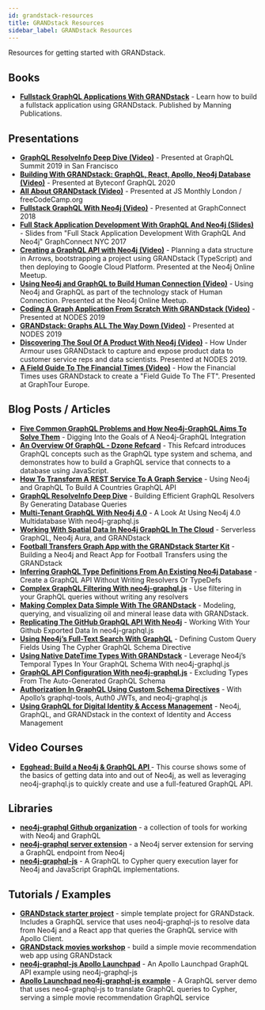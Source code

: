 ```yaml
---
id: grandstack-resources
title: GRANDstack Resources
sidebar_label: GRANDstack Resources
---
```



Resources for getting started with GRANDstack.

## Books

- **[Fullstack GraphQL Applications With GRANDstack](https://grandstack.io/book)** - Learn how to build a fullstack application using GRANDstack. Published by Manning Publications.

## Presentations

- **[GraphQL ResolveInfo Deep Dive (Video)](https://www.youtube.com/watch?v=eqbyUK4v_jA)** - Presented at GraphQL Summit 2019 in San Francisco
- **[Building With GRANDstack: GraphQL, React, Apollo, Neo4j Database (Video)](https://www.youtube.com/watch?v=j0FzSfP2_TE)** - Presented at Byteconf GraphQL 2020
- **[All About GRANDstack (Video)](https://www.youtube.com/watch?v=MMg4n68wodo)** - Presented at JS Monthly London / freeCodeCamp.org
- **[Fullstack GraphQL With Neo4j (Video)](https://www.youtube.com/watch?v=xXLto-RJtYc)** - Presented at GraphConnect 2018
- **[Full Stack Application Development With GraphQL And Neo4j (Slides)](https://www.dropbox.com/s/hlkce7yzl23ghe2/neo4j-graphql.pdf?dl=0)** - Slides from "Full Stack Application Development With GraphQL And Neo4j" GraphConnect NYC 2017
- **[Creating a GraphQL API with Neo4j (Video)](https://www.youtube.com/watch?v=AsnXiGQ_Hi4)** - Planning a data structure in Arrows, bootstrapping a project using GRANDstack (TypeScript) and then deploying to Google Cloud Platform. Presented at the Neo4j Online Meetup.
- **[Using Neo4j and GraphQL to Build Human Connection (Video)](https://www.youtube.com/watch?v=kGwGX6R70H4)** - Using Neo4j and GraphQL as part of the technology stack of Human Connection. Presented at the Neo4j Online Meetup.
- **[Coding A Graph Application From Scratch With GRANDstack (Video)](https://www.youtube.com/watch?v=sOaOPnHlbKA)** - Presented at NODES 2019
- **[GRANDstack: Graphs ALL The Way Down (Video)](https://www.youtube.com/watch?v=pPdkgPEsLUY)** - Presented at NODES 2019
- **[Discovering The Soul Of A Product With Neo4j (Video)](https://www.youtube.com/watch?v=EffxEv5d0fU)** - How Under Armour uses GRANDstack to capture and expose product data to customer service reps and data scientists. Presented at NODES 2019.
- **[A Field Guide To The Financial Times (Video)](https://www.youtube.com/watch?v=ai-wG7laIsI)** - How the Financial Times uses GRANDstack to create a "Field Guide To The FT". Presented at GraphTour Europe.

## Blog Posts / Articles

- **[Five Common GraphQL Problems and How Neo4j-GraphQL Aims To Solve Them](https://blog.grandstack.io/five-common-graphql-problems-and-how-neo4j-graphql-aims-to-solve-them-e9a8999c8d43)** - Digging Into the Goals of A Neo4j-GraphQL Integration
- **[An Overview Of GraphQL - Dzone Refcard](https://dzone.com/refcardz/an-overview-of-graphql)** - This Refcard introduces GraphQL concepts such as the GraphQL type system and schema, and demonstrates how to build a GraphQL service that connects to a database using JavaScript.
- **[How To Transform A REST Service To A Graph Service](https://blog.grandstack.io/how-to-transform-a-rest-service-to-a-graph-service-d2ae8c5bd10d)** - Using Neo4j and GraphQL To Build A Countries GraphQL API
- **[GraphQL ResolveInfo Deep Dive](https://blog.grandstack.io/graphql-resolveinfo-deep-dive-1b3144075866)** - Building Efficient GraphQL Resolvers By Generating Database Queries
- **[Multi-Tenant GraphQL With Neo4j 4.0](https://blog.grandstack.io/multitenant-graphql-with-neo4j-4-0-4a1b2b4dada4)** - A Look At Using Neo4j 4.0 Multidatabase With neo4j-graphql.js
- **[Working With Spatial Data In Neo4j GraphQL In The Cloud](https://blog.grandstack.io/working-with-spatial-data-in-neo4j-graphql-in-the-cloud-eee2bf1afad)** - Serverless GraphQL, Neo4j Aura, and GRANDstack
- **[Football Transfers Graph App with the GRANDstack Starter Kit](https://blog.grandstack.io/football-transfers-graph-app-with-the-grandstack-starter-kit-b8dfa62c322e)** - Building a Neo4j and React App for Football Transfers using the GRANDstack
- **[Inferring GraphQL Type Definitions From An Existing Neo4j Database](https://blog.grandstack.io/inferring-graphql-type-definitions-from-an-existing-neo4j-database-dadca2138b25)** - Create a GraphQL API Without Writing Resolvers Or TypeDefs
- **[Complex GraphQL Filtering With neo4j-graphql.js](https://blog.grandstack.io/complex-graphql-filtering-with-neo4j-graphql-js-aef19ad06c3e)** - Use filtering in your GraphQL queries without writing any resolvers
- **[Making Complex Data Simple With The GRANDstack](https://blog.grandstack.io/making-complex-data-simple-with-the-grand-stack-4c0c3435777b)** - Modeling, querying, and visualizing oil and mineral lease data with GRANDstack.
- **[Replicating The GitHub GraphQL API With Neo4j](https://blog.grandstack.io/replicating-the-github-graphql-api-with-neo4j-33f721fd46ee)** - Working With Your Github Exported Data In neo4j-graphql.js
- **[Using Neo4j’s Full-Text Search With GraphQL](https://blog.grandstack.io/using-neo4js-full-text-search-with-graphql-e3fa484de2ea)** - Defining Custom Query Fields Using The Cypher GraphQL Schema Directive
- **[Using Native DateTime Types With GRANDstack](https://blog.grandstack.io/using-native-datetime-types-with-grandstack-e126728fb2a0)** - Leverage Neo4j’s Temporal Types In Your GraphQL Schema With neo4j-graphql.js
- **[GraphQL API Configuration With neo4j-graphql.js](https://blog.grandstack.io/graphql-api-configuration-with-neo4j-graphql-js-bf7a1331c793)** - Excluding Types From The Auto-Generated GraphQL Schema
- **[Authorization In GraphQL Using Custom Schema Directives](https://blog.grandstack.io/authorization-in-graphql-using-custom-schema-directives-eafa6f5b4658)** - With Apollo’s graphql-tools, Auth0 JWTs, and neo4j-graphql.js
- **[Using GraphQL for Digital Identity & Access Management](https://neo4j.com/blog/neo4j-graphql-iam-graphconnect-nyc/)** - Neo4j, GraphQL, and GRANDstack in the context of Identity and Access Management

## Video Courses

- **[Egghead: Build a Neo4j & GraphQL API ](https://egghead.io/courses/build-a-neo4j-graphql-api)** - This course shows some of the basics of getting data into and out of Neo4j, as well as leveraging neo4j-graphql.js to quickly create and use a full-featured GraphQL API.

## Libraries

- **[neo4j-graphql Github organization](https://github.com/neo4j-graphql)** - a collection of tools for working with Neo4j and GraphQL
- **[neo4j-graphql server extension](https://github.com/neo4j-graphql/neo4j-graphql)** - a Neo4j server extension for serving a GraphQL endpoint from Neo4j
- **[neo4j-graphql-js](https://github.com/neo4j-graphql/neo4j-graphql-js)** - A GraphQL to Cypher query execution layer for Neo4j and JavaScript GraphQL implementations.

## Tutorials / Examples

- **[GRANDstack starter project](https://github.com/grand-stack/grand-stack-starter)** - simple template project for GRANDstack. Includes a GraphQL service that uses neo4j-graphql-js to resolve data from Neo4j and a React app that queries the GraphQL service with Apollo Client.
- **[GRANDstack movies workshop](https://github.com/grand-stack/grand-stack-movies-workshop)** - build a simple movie recommendation web app using GRANDstack
- **[neo4j-graphql-js Apollo Launchpad](https://launchpad.graphql.com/7kp8l0p4j)** - An Apollo Launchpad GraphQL API example using neo4j-graphql-js
- **[Apollo Launchpad neo4j-graphql-js example](https://launchpad.graphql.com/7kp8l0p4j)** - A GraphQL server demo that uses neo4-graphql-js to translate GraphQL queries to Cypher, serving a simple movie recommendation GraphQL service

<FeedbackWidget />